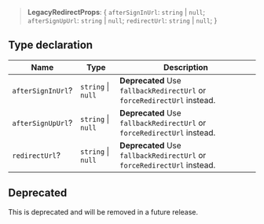 > **LegacyRedirectProps**: \{ `afterSignInUrl`: `string` \| `null`; `afterSignUpUrl`: `string` \| `null`; `redirectUrl`: `string` \| `null`; \}

## Type declaration

| Name | Type | Description |
| ------ | ------ | ------ |
| <a id="aftersigninurl"></a> `afterSignInUrl`? | `string` \| `null` | **Deprecated** Use `fallbackRedirectUrl` or `forceRedirectUrl` instead. |
| <a id="aftersignupurl"></a> `afterSignUpUrl`? | `string` \| `null` | **Deprecated** Use `fallbackRedirectUrl` or `forceRedirectUrl` instead. |
| <a id="redirecturl"></a> `redirectUrl`? | `string` \| `null` | **Deprecated** Use `fallbackRedirectUrl` or `forceRedirectUrl` instead. |

## Deprecated

This is deprecated and will be removed in a future release.
